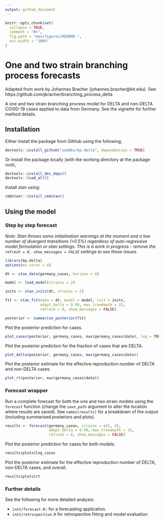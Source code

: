 ```yaml
---
output: github_document
---
```


<!-- README.md is generated from README.Rmd. Please edit that file -->

```r
knitr::opts_chunk$set(
  collapse = TRUE,
  comment = "#>",
  fig.path = "man/figures/README-",
  out.width = "100%"
)
```

# One and two strain branching process forecasts

Adapted from work by Johannes Bracher (johannes.bracher@kit.edu). See: https://github.com/jbracher/branching_process_delta

A one and two strain branching process model for DELTA and non-DELTA COVID-19 cases applied to data from Germany. See the vignette for further method details.

## Installation

Either install the package from GitHub using the following, 

```r
devtools::install_github("seabbs/bp.delta", dependencies = TRUE)
```

Or install the package locally (with the working directory at the package root),

```r
devtools::install_dev_deps()
devtools::load_all()
```

Install stan using:

```r
cmdstanr::install_cmdstan()
```

## Using the model

### Step by step forecast

*Note: Stan throws some initialisation warnings at the moment and a low number of divergent transitions (<0.5%) regardless of auto-regressive model formulation or stan settings. This is a work in progress - remove the `refresh = 0, show_messages = FALSE ` settings to see these issues.*

```r
library(bp.delta)
options(mc.cores = 4)

dt <- stan_data(germany_cases, horizon = 4)

model <- load_model(strains = 2)

inits <- stan_inits(dt, strains = 2)

fit <- stan_fit(data = dt, model = model, init = inits,
                adapt_delta = 0.99, max_treedepth = 15,
                refresh = 0, show_messages = FALSE)

posterior <- summarise_posterior(fit)
```

Plot the posterior prediction for cases.

```r
plot_cases(posterior, germany_cases, max(germany_cases$date), log = TRUE)
```

Plot the posterior prediction for the fraction of cases that are DELTA.

```r
plot_delta(posterior, germany_cases, max(germany_cases$date))
```

Plot the posterior estimate for the effective reproduction number of DELTA and non-DELTA cases.

```r
plot_rt(posterior, max(germany_cases$date))
```

### Forecast wrapper

Run a complete forecast for both the one and two strain models using the `forecast` function (change the `save_path` argument to alter the location where results are saved). See `names(results)` for a breakdown of the output (including summarised posteriors and plots).

```r
results <- forecast(germany_cases, strains = c(1, 2),
                    adapt_delta = 0.99, max_treedepth = 15,
                    refresh = 0, show_messages = FALSE)
```

Plot the posterior prediction for cases for both models.

```r
results$plots$log_cases
```

Plot the posterior estimate for the effective reproduction number of DELTA, non-DELTA cases, and overall.

```r
results$plots$rt
```

### Further details

See the following for more detailed analysis:

- `inst/forecast.R:` for a forecasting application.
- `inst/retrospective.R` for retrospective fitting and model evaluation